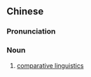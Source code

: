 {{also|比较语言学}}
==Chinese==
{{zh-forms|s=比较语言学|type=23}}

===Pronunciation===
{{zh-pron
|m=bǐjiào yǔyánxué
|c=bei2 gaau3 jyu5 jin4 hok6
|cat=n
}}

===Noun===
{{zh-noun}}

# [[comparative linguistics]]